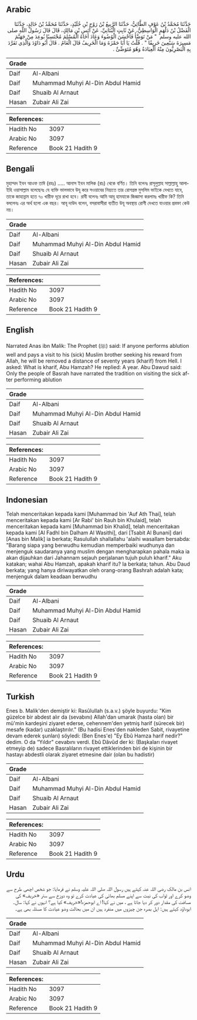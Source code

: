 ## Arabic


<div dir="rtl" lang="ar" style={{fontSize:'larger',backgroundColor:'#f8f9fa',padding:20}}>
حَدَّثَنَا مُحَمَّدُ بْنُ عَوْفٍ الطَّائِيُّ، حَدَّثَنَا الرَّبِيعُ بْنُ رَوْحِ بْنِ خُلَيْدٍ، حَدَّثَنَا مُحَمَّدُ بْنُ خَالِدٍ، حَدَّثَنَا الْفَضْلُ بْنُ دَلْهَمٍ الْوَاسِطِيُّ، عَنْ ثَابِتٍ الْبُنَانِيِّ، عَنْ أَنَسِ بْنِ مَالِكٍ، قَالَ قَالَ رَسُولُ اللَّهِ صلى الله عليه وسلم ‏ "‏ مَنْ تَوَضَّأَ فَأَحْسَنَ الْوُضُوءَ وَعَادَ أَخَاهُ الْمُسْلِمَ مُحْتَسِبًا بُوعِدَ مِنْ جَهَنَّمَ مَسِيرَةَ سَبْعِينَ خَرِيفًا ‏"‏ ‏.‏ قُلْتُ يَا أَبَا حَمْزَةَ وَمَا الْخَرِيفُ قَالَ الْعَامُ ‏.‏ قَالَ أَبُو دَاوُدَ وَالَّذِي تَفَرَّدَ بِهِ الْبَصْرِيُّونَ مِنْهُ الْعِيَادَةُ وَهُوَ مُتَوَضِّئٌ ‏.‏
</div>
<div style={{backgroundColor:'#f8f9fa',padding:20, marginBottom: 10}}><table> <thead> <tr> <th>Grade</th> <th></th> </tr> </thead> <tbody> <tr><td>Daif</td><td>Al-Albani</td></tr><tr><td>Daif</td><td>Muhammad Muhyi Al-Din Abdul Hamid</td></tr><tr><td>Daif</td><td>Shuaib Al Arnaut</td></tr><tr><td>Hasan</td><td>Zubair Ali Zai</td></tr></tbody></table><table> <thead> <tr> <th>References:</th> <th></th> </tr> </thead> <tbody><tr><td>Hadith No</td><td>3097</td></tr><tr><td>Arabic No</td><td>3097</td></tr><tr><td>Reference</td><td>Book 21 Hadith 9</td></tr></tbody></table></div>

## Bengali


<div dir="ltr" lang="bn" style={{fontSize:'larger',backgroundColor:'#f8f9fa',padding:20}}>
মুহাম্মদ ইবন আওফ তাঈ (রহঃ) ..... আনাস ইবন মালিক (রাঃ) থেকে বর্ণিত। তিনি বলেনঃ রাসূলুল্লাহ সাল্লাল্লাহু আলাইহি ওয়াসাল্লাম বলেছেনঃ যে ব্যক্তি ভালভাবে উযূ করে সওয়াবের নিয়্যতে তার রোগগ্রস্ত মুসলিম ভাইকে দেখতে যাবে, তাকে জাহান্নাম হতে ৭০ খারীফ দূরে রাখা হবে। রাবী বলেনঃ আমি আবূ হামযাকে জিজ্ঞাসা করলামঃ খারীফ কি? তিনি বললেনঃ এর অর্থ হলো এক বছর। আবূ দাউদ বলেন, বসরাবাসীরা ব্যতীত উযূ অবস্থায় রোগী দেখতে যাওয়ার প্রবক্তা কেউ নয়।
</div>
<div style={{backgroundColor:'#f8f9fa',padding:20, marginBottom: 10}}><table> <thead> <tr> <th>Grade</th> <th></th> </tr> </thead> <tbody> <tr><td>Daif</td><td>Al-Albani</td></tr><tr><td>Daif</td><td>Muhammad Muhyi Al-Din Abdul Hamid</td></tr><tr><td>Daif</td><td>Shuaib Al Arnaut</td></tr><tr><td>Hasan</td><td>Zubair Ali Zai</td></tr></tbody></table><table> <thead> <tr> <th>References:</th> <th></th> </tr> </thead> <tbody><tr><td>Hadith No</td><td>3097</td></tr><tr><td>Arabic No</td><td>3097</td></tr><tr><td>Reference</td><td>Book 21 Hadith 9</td></tr></tbody></table></div>

## English


<div dir="ltr" lang="en" style={{fontSize:'larger',backgroundColor:'#f8f9fa',padding:20}}>
Narrated Anas ibn Malik: The Prophet (ﷺ) said: If anyone performs ablution well and pays a visit to his (sick) Muslim brother seeking his reward from Allah, he will be removed a distance of seventy years (kharif) from Hell. I asked: What is kharif, Abu Hamzah? He replied: A year. Abu Dawud said: Only the people of Basrah have narrated the tradition on visiting the sick after performing ablution
</div>
<div style={{backgroundColor:'#f8f9fa',padding:20, marginBottom: 10}}><table> <thead> <tr> <th>Grade</th> <th></th> </tr> </thead> <tbody> <tr><td>Daif</td><td>Al-Albani</td></tr><tr><td>Daif</td><td>Muhammad Muhyi Al-Din Abdul Hamid</td></tr><tr><td>Daif</td><td>Shuaib Al Arnaut</td></tr><tr><td>Hasan</td><td>Zubair Ali Zai</td></tr></tbody></table><table> <thead> <tr> <th>References:</th> <th></th> </tr> </thead> <tbody><tr><td>Hadith No</td><td>3097</td></tr><tr><td>Arabic No</td><td>3097</td></tr><tr><td>Reference</td><td>Book 21 Hadith 9</td></tr></tbody></table></div>

## Indonesian


<div dir="ltr" lang="id" style={{fontSize:'larger',backgroundColor:'#f8f9fa',padding:20}}>
Telah menceritakan kepada kami [Muhammad bin 'Auf Ath Thai], telah menceritakan kepada kami [Ar Rabi' bin Rauh bin Khulaid], telah menceritakan kepada kami [Muhammad bin Khalid], telah menceritakan kepada kami [Al Fadhl bin Dalham Al Wasithi], dari [Tsabit Al Bunani] dari [Anas bin Malik] ia berkata; Rasulullah shallallahu 'alaihi wasallam bersabda: "Barang siapa yang berwudhu kemudian memperbaiki wudhunya dan menjenguk saudaranya yang muslim dengan mengharapkan pahala maka ia akan dijauhkan dari Jahannam sejauh perjalanan tujuh puluh kharif." Aku katakan; wahai Abu Hamzah, apakah kharif itu? Ia berkata; tahun. Abu Daud berkata; yang hanya diriwayatkan oleh orang-orang Bashrah adalah kata; menjenguk dalam keadaan berwudhu
</div>
<div style={{backgroundColor:'#f8f9fa',padding:20, marginBottom: 10}}><table> <thead> <tr> <th>Grade</th> <th></th> </tr> </thead> <tbody> <tr><td>Daif</td><td>Al-Albani</td></tr><tr><td>Daif</td><td>Muhammad Muhyi Al-Din Abdul Hamid</td></tr><tr><td>Daif</td><td>Shuaib Al Arnaut</td></tr><tr><td>Hasan</td><td>Zubair Ali Zai</td></tr></tbody></table><table> <thead> <tr> <th>References:</th> <th></th> </tr> </thead> <tbody><tr><td>Hadith No</td><td>3097</td></tr><tr><td>Arabic No</td><td>3097</td></tr><tr><td>Reference</td><td>Book 21 Hadith 9</td></tr></tbody></table></div>

## Turkish


<div dir="ltr" lang="tr" style={{fontSize:'larger',backgroundColor:'#f8f9fa',padding:20}}>
Enes b. Malik'den demiştir ki: Rasûlullah (s.a.v.) şöyle buyurdu: "Kim güzelce bir abdest alır da (sevabını) Allah'dan umarak (hasta olan) bir mü'min kardeşini ziyaret ederse, cehennem'den yetmiş harif (sürecek bir) mesafe (kadar) uzaklaştırılır." (Bu hadisi Enes'den nakleden Sabit, rivayetine devam ederek şunları) söyledi: (Ben Enes'e) "Ey Ebû Hamza harif nedir?" dedim. O da “Yıldır" cevabını verdi. Ebû Dâvûd der ki: (Başkaları rivayet etmeyip de) sadece Basralıların rivayet ettiklerinden biri de kişinin bir hastayı abdestli olarak ziyaret etmesine dair (olan bu hadistir)
</div>
<div style={{backgroundColor:'#f8f9fa',padding:20, marginBottom: 10}}><table> <thead> <tr> <th>Grade</th> <th></th> </tr> </thead> <tbody> <tr><td>Daif</td><td>Al-Albani</td></tr><tr><td>Daif</td><td>Muhammad Muhyi Al-Din Abdul Hamid</td></tr><tr><td>Daif</td><td>Shuaib Al Arnaut</td></tr><tr><td>Hasan</td><td>Zubair Ali Zai</td></tr></tbody></table><table> <thead> <tr> <th>References:</th> <th></th> </tr> </thead> <tbody><tr><td>Hadith No</td><td>3097</td></tr><tr><td>Arabic No</td><td>3097</td></tr><tr><td>Reference</td><td>Book 21 Hadith 9</td></tr></tbody></table></div>

## Urdu


<div dir="rtl" lang="ur" style={{fontSize:'larger',backgroundColor:'#f8f9fa',padding:20}}>
انس بن مالک رضی اللہ عنہ کہتے ہیں رسول اللہ صلی اللہ علیہ وسلم نے فرمایا: جو شخص اچھی طرح سے وضو کرے اور ثواب کی نیت سے اپنے مسلم بھائی کی عیادت کرے تو وہ دوزخ سے ستر «خریف» کی مسافت کی مقدار دور کر دیا جاتا ہے ، میں نے کہا! اے ابوحمزہ!«خریف» کیا ہے؟ انہوں نے کہا: سال۔ ابوداؤد کہتے ہیں: اہل بصرہ جن چیزوں میں منفرد ہیں ان میں بحالت وضو عیادت کا مسئلہ بھی ہے۔
</div>
<div style={{backgroundColor:'#f8f9fa',padding:20, marginBottom: 10}}><table> <thead> <tr> <th>Grade</th> <th></th> </tr> </thead> <tbody> <tr><td>Daif</td><td>Al-Albani</td></tr><tr><td>Daif</td><td>Muhammad Muhyi Al-Din Abdul Hamid</td></tr><tr><td>Daif</td><td>Shuaib Al Arnaut</td></tr><tr><td>Hasan</td><td>Zubair Ali Zai</td></tr></tbody></table><table> <thead> <tr> <th>References:</th> <th></th> </tr> </thead> <tbody><tr><td>Hadith No</td><td>3097</td></tr><tr><td>Arabic No</td><td>3097</td></tr><tr><td>Reference</td><td>Book 21 Hadith 9</td></tr></tbody></table></div>